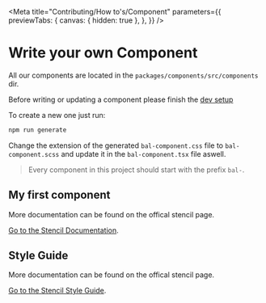 
<Meta
  title="Contributing/How to's/Component"
  parameters={{
    previewTabs: {
      canvas: { hidden: true },
    },
  }}
/>

# Write your own Component

All our components are located in the `packages/components/src/components` dir.

Before writing or updating a component please finish the [dev setup](?path=/docs/contributing-dev-setup--page)

To create a new one just run:

```bash
npm run generate
```

Change the extension of the generated `bal-component.css` file to `bal-component.scss` and update it in the `bal-component.tsx` file aswell.

> Every component in this project should start with the prefix `bal-`.

## My first component

More documentation can be found on the offical stencil page.

[Go to the Stencil Documentation](https://stenciljs.com/docs/my-first-component).

## Style Guide

More documentation can be found on the offical stencil page.

[Go to the Stencil Style Guide](https://stenciljs.com/docs/style-guide).
